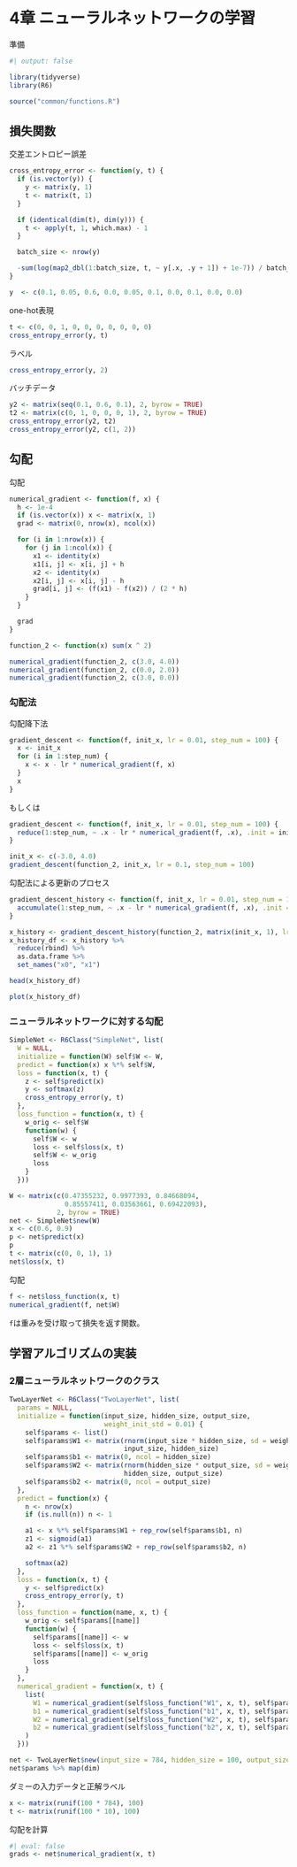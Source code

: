# 4章 ニューラルネットワークの学習 {.unnumbered}

準備

```r
#| output: false

library(tidyverse)
library(R6)
```

```r
source("common/functions.R")
```

## 損失関数

交差エントロピー誤差

```r
cross_entropy_error <- function(y, t) {
  if (is.vector(y)) {
    y <- matrix(y, 1)
    t <- matrix(t, 1)
  }

  if (identical(dim(t), dim(y))) {
    t <- apply(t, 1, which.max) - 1
  }

  batch_size <- nrow(y)

  -sum(log(map2_dbl(1:batch_size, t, ~ y[.x, .y + 1]) + 1e-7)) / batch_size
}
```

```r
y  <- c(0.1, 0.05, 0.6, 0.0, 0.05, 0.1, 0.0, 0.1, 0.0, 0.0)
```

one-hot表現

```r
t <- c(0, 0, 1, 0, 0, 0, 0, 0, 0, 0)
cross_entropy_error(y, t)
```

ラベル

```r
cross_entropy_error(y, 2)
```

バッチデータ

```r
y2 <- matrix(seq(0.1, 0.6, 0.1), 2, byrow = TRUE)
t2 <- matrix(c(0, 1, 0, 0, 0, 1), 2, byrow = TRUE)
cross_entropy_error(y2, t2)
cross_entropy_error(y2, c(1, 2))
```

## 勾配

勾配

```r
numerical_gradient <- function(f, x) {
  h <- 1e-4
  if (is.vector(x)) x <- matrix(x, 1)
  grad <- matrix(0, nrow(x), ncol(x))

  for (i in 1:nrow(x)) {
    for (j in 1:ncol(x)) {
      x1 <- identity(x)
      x1[i, j] <- x[i, j] + h
      x2 <- identity(x)
      x2[i, j] <- x[i, j] - h
      grad[i, j] <- (f(x1) - f(x2)) / (2 * h)
    }
  }

  grad
}
```

```r
function_2 <- function(x) sum(x ^ 2)
```

```r
numerical_gradient(function_2, c(3.0, 4.0))
numerical_gradient(function_2, c(0.0, 2.0))
numerical_gradient(function_2, c(3.0, 0.0))
```

### 勾配法

勾配降下法

```r
gradient_descent <- function(f, init_x, lr = 0.01, step_num = 100) {
  x <- init_x
  for (i in 1:step_num) {
    x <- x - lr * numerical_gradient(f, x)
  }
  x
}
```

もしくは

```r
gradient_descent <- function(f, init_x, lr = 0.01, step_num = 100) {
  reduce(1:step_num, ~ .x - lr * numerical_gradient(f, .x), .init = init_x)
}
```

```r
init_x <- c(-3.0, 4.0)
gradient_descent(function_2, init_x, lr = 0.1, step_num = 100)
```

勾配法による更新のプロセス

```r
gradient_descent_history <- function(f, init_x, lr = 0.01, step_num = 100) {
  accumulate(1:step_num, ~ .x - lr * numerical_gradient(f, .x), .init = init_x)
}
```

```r
x_history <- gradient_descent_history(function_2, matrix(init_x, 1), lr = 0.1, step_num = 20)
x_history_df <- x_history %>%
  reduce(rbind) %>%
  as.data.frame %>%
  set_names("x0", "x1")

head(x_history_df)
```

```r
plot(x_history_df)
```

### ニューラルネットワークに対する勾配

```r
SimpleNet <- R6Class("SimpleNet", list(
  W = NULL,
  initialize = function(W) self$W <- W,
  predict = function(x) x %*% self$W,
  loss = function(x, t) {
    z <- self$predict(x)
    y <- softmax(z)
    cross_entropy_error(y, t)
  },
  loss_function = function(x, t) {
    w_orig <- self$W
    function(w) {
      self$W <- w
      loss <- self$loss(x, t)
      self$W <- w_orig
      loss
    }
  }))
```

```r
W <- matrix(c(0.47355232, 0.9977393, 0.84668094,
              0.85557411, 0.03563661, 0.69422093),
            2, byrow = TRUE)
net <- SimpleNet$new(W)
x <- c(0.6, 0.9)
p <- net$predict(x)
p
t <- matrix(c(0, 0, 1), 1)
net$loss(x, t)
```

勾配

```r
f <- net$loss_function(x, t)
numerical_gradient(f, net$W)
```

`f`は重みを受け取って損失を返す関数。

## 学習アルゴリズムの実装

### 2層ニューラルネットワークのクラス

```r
TwoLayerNet <- R6Class("TwoLayerNet", list(
  params = NULL,
  initialize = function(input_size, hidden_size, output_size,
                        weight_init_std = 0.01) {
    self$params <- list()
    self$params$W1 <- matrix(rnorm(input_size * hidden_size, sd = weight_init_std),
                             input_size, hidden_size)
    self$params$b1 <- matrix(0, ncol = hidden_size)
    self$params$W2 <- matrix(rnorm(hidden_size * output_size, sd = weight_init_std),
                             hidden_size, output_size)
    self$params$b2 <- matrix(0, ncol = output_size)
  },
  predict = function(x) {
    n <- nrow(x)
    if (is.null(n)) n <- 1

    a1 <- x %*% self$params$W1 + rep_row(self$params$b1, n)
    z1 <- sigmoid(a1)
    a2 <- z1 %*% self$params$W2 + rep_row(self$params$b2, n)

    softmax(a2)
  },
  loss = function(x, t) {
    y <- self$predict(x)
    cross_entropy_error(y, t)
  },
  loss_function = function(name, x, t) {
    w_orig <- self$params[[name]]
    function(w) {
      self$params[[name]] <- w
      loss <- self$loss(x, t)
      self$params[[name]] <- w_orig
      loss
    }
  },
  numerical_gradient = function(x, t) {
    list(
      W1 = numerical_gradient(self$loss_function("W1", x, t), self$params$W1),
      b1 = numerical_gradient(self$loss_function("b1", x, t), self$params$b1),
      W2 = numerical_gradient(self$loss_function("W2", x, t), self$params$W2),
      b2 = numerical_gradient(self$loss_function("b2", x, t), self$params$b2)
    )
  }))
```

```r
net <- TwoLayerNet$new(input_size = 784, hidden_size = 100, output_size = 10)
net$params %>% map(dim)
```

ダミーの入力データと正解ラベル

```r
x <- matrix(runif(100 * 784), 100)
t <- matrix(runif(100 * 10), 100)
```

勾配を計算

```r
#| eval: false
grads <- net$numerical_gradient(x, t)
```

